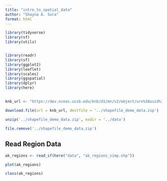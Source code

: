 ```yaml
---
title: "intro_to_spatial_data"
author: "Shayna A. Sura"
format: html
---
```



```r

library(tidyverse)
library(sf)
library(utils)


library(readr)
library(sf)
library(ggplot2)
library(leaflet)
library(scales)
library(ggspatial)
library(dplyr)
library(here)

```



## 


```r

knb_url <- "https://dev.nceas.ucsb.edu/knb/d1/mn/v2/object/urn%3Auuid%3Aaceaecb2-1ce0-4d41-a839-d3607d32bb58"

download.file(url = knb_url, destfile = '../shapefile_demo_data.zip')

unzip('../shapefile_demo_data.zip', exdir = '../data')

file.remove('../shapefile_demo_data.zip')

```


## Read Region Data

```r

ak_regions <- read_sf(here("data", "ak_regions_simp.shp"))

plot(ak_regions)

class(ak_regions)

```

